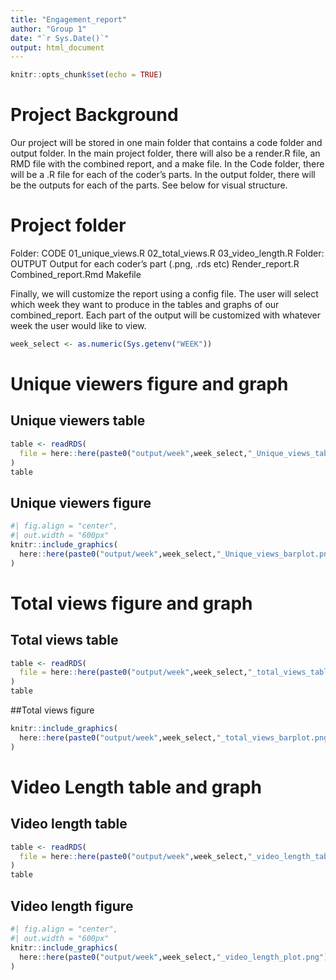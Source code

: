 ```yaml
---
title: "Engagement_report"
author: "Group 1"
date: "`r Sys.Date()`"
output: html_document
---
```


```r
knitr::opts_chunk$set(echo = TRUE)
```

# Project Background 

Our project will be stored in one main folder that contains a code folder and output folder. In the main project folder, there will also be a render.R file, an RMD file with the combined report, and a make file. In the Code folder, there will be a .R file for each of the coder’s parts. In the output folder, there will be the outputs for each of the parts. See below for visual structure. 


# Project folder
Folder: CODE
  01_unique_views.R
  02_total_views.R
  03_video_length.R
Folder: OUTPUT
  Output for each coder’s part (.png, .rds etc)
Render_report.R
Combined_report.Rmd
Makefile

Finally, we will customize the report using a config file. The user will select which week they want to produce in the tables and graphs of our combined_report. Each part of the output will be customized with whatever week the user would like to view.  

```r
week_select <- as.numeric(Sys.getenv("WEEK"))
```

# Unique viewers figure and graph
## Unique viewers table
```r
table <- readRDS(
  file = here::here(paste0("output/week",week_select,"_Unique_views_table.rds"))
)
table
```
## Unique viewers figure
```r
#| fig.align = "center",
#| out.width = "600px"
knitr::include_graphics(
  here::here(paste0("output/week",week_select,"_Unique_views_barplot.png"))
)
```

# Total views figure and graph
## Total views table
```r
table <- readRDS(
  file = here::here(paste0("output/week",week_select,"_total_views_table.rds"))
)
table
```

##Total views figure
```r
knitr::include_graphics(
  here::here(paste0("output/week",week_select,"_total_views_barplot.png"))
)
```


# Video Length table and graph
## Video length table
```r
table <- readRDS(
  file = here::here(paste0("output/week",week_select,"_video_length_table.rds"))
)
table
```
## Video length figure
```r
#| fig.align = "center",
#| out.width = "600px"
knitr::include_graphics(
  here::here(paste0("output/week",week_select,"_video_length_plot.png"))
)
```